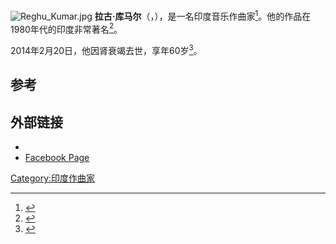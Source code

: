 [[File:Reghu_Kumar.jpg|thumb]]
'''拉古·库马尔'''（{{lang|en|Reghu Kumar, Raghu Kumar}}，{{bd|1953年|6月13日|2014年|2月20日|catIdx=Kumar}}），是一名印度音乐作曲家<ref>{{Cite web |url=http://www.doolnews.com/music-director-raghu-kumar-passes-away-543.html |title=ŕ´¸ŕ´‚ŕ´—ŕľ€ŕ´¤ ŕ´¸ŕ´‚ŕ´ľŕ´żŕ´§ŕ´žŕ´Żŕ´•ŕ´¨ŕľ?â€? ŕ´°ŕ´˜ŕľ ŕ´•ŕľ ŕ´Žŕ´žŕ´°ŕľ?â€? ŕ´…ŕ´¨ŕľ?ŕ´¤ŕ´°ŕ´żŕ´šŕľ?ŕ´šŕľ |access-date=2014-02-24 |archive-date=2016-03-03 |archive-url=https://web.archive.org/web/20160303215129/http://www.doolnews.com/music-director-raghu-kumar-passes-away-543.html |dead-url=no }}</ref>。他的作品在1980年代的印度非常著名<ref>{{Cite web |url=http://www.deccanherald.com/content/387481/music-composer-reghu-kumar-passes.html |title=Music composer Reghu Kumar passes away |accessdate=2014-02-24 |archive-date=2014-02-25 |archive-url=https://web.archive.org/web/20140225104353/http://www.deccanherald.com/content/387481/music-composer-reghu-kumar-passes.html |dead-url=no }}</ref>。

2014年2月20日，他因肾衰竭去世，享年60岁<ref>{{Cite web |url=http://entertainment.oneindia.in/malayalam/news/2014/music-director-reghu-kumar-passes-away-132468.html |title=Music Director Reghu Kumar Passes Away - Oneindia Entertainment |access-date=2014-02-24 |archive-date=2014-02-28 |archive-url=https://web.archive.org/web/20140228234220/http://entertainment.oneindia.in/malayalam/news/2014/music-director-reghu-kumar-passes-away-132468.html |dead-url=no }}</ref>。

==参考==
{{reflist}}

==外部链接==
* {{IMDb name|2048621|Raghukumar}}
* [http://www.facebook.com/pages/Reghu-Kumar/135665699800470 Facebook Page]

{{normdaten}}
{{DEFAULTSORT:Kumar, Reghu}}
[[Category:印度作曲家|Category:印度作曲家]]
{{india-bio-stub}}